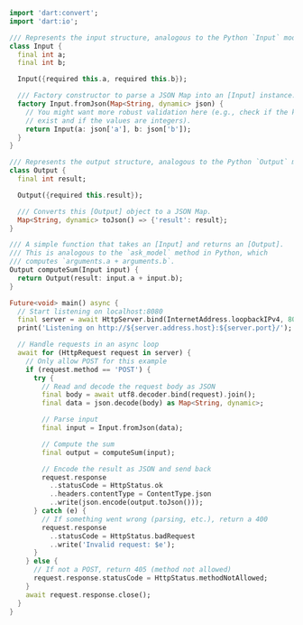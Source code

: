 ```dart Dart
import 'dart:convert';
import 'dart:io';

/// Represents the input structure, analogous to the Python `Input` model.
class Input {
  final int a;
  final int b;

  Input({required this.a, required this.b});

  /// Factory constructor to parse a JSON Map into an [Input] instance.
  factory Input.fromJson(Map<String, dynamic> json) {
    // You might want more robust validation here (e.g., check if the keys
    // exist and if the values are integers).
    return Input(a: json['a'], b: json['b']);
  }
}

/// Represents the output structure, analogous to the Python `Output` model.
class Output {
  final int result;

  Output({required this.result});

  /// Converts this [Output] object to a JSON Map.
  Map<String, dynamic> toJson() => {'result': result};
}

/// A simple function that takes an [Input] and returns an [Output].
/// This is analogous to the `ask_model` method in Python, which
/// computes `arguments.a + arguments.b`.
Output computeSum(Input input) {
  return Output(result: input.a + input.b);
}

Future<void> main() async {
  // Start listening on localhost:8080
  final server = await HttpServer.bind(InternetAddress.loopbackIPv4, 8080);
  print('Listening on http://${server.address.host}:${server.port}/');

  // Handle requests in an async loop
  await for (HttpRequest request in server) {
    // Only allow POST for this example
    if (request.method == 'POST') {
      try {
        // Read and decode the request body as JSON
        final body = await utf8.decoder.bind(request).join();
        final data = json.decode(body) as Map<String, dynamic>;

        // Parse input
        final input = Input.fromJson(data);

        // Compute the sum
        final output = computeSum(input);

        // Encode the result as JSON and send back
        request.response
          ..statusCode = HttpStatus.ok
          ..headers.contentType = ContentType.json
          ..write(json.encode(output.toJson()));
      } catch (e) {
        // If something went wrong (parsing, etc.), return a 400
        request.response
          ..statusCode = HttpStatus.badRequest
          ..write('Invalid request: $e');
      }
    } else {
      // If not a POST, return 405 (method not allowed)
      request.response.statusCode = HttpStatus.methodNotAllowed;
    }
    await request.response.close();
  }
}

```

